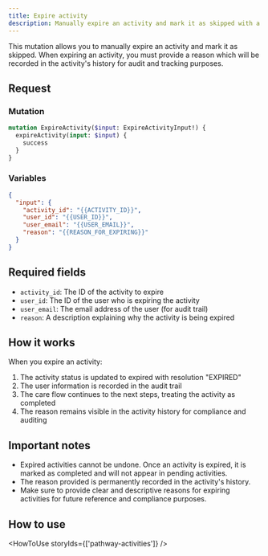 ```yaml
---
title: Expire activity
description: Manually expire an activity and mark it as skipped with a reason
---
```


This mutation allows you to manually expire an activity and mark it as skipped. When expiring an activity, you must provide a reason which will be recorded in the activity's history for audit and tracking purposes.

## Request

### Mutation

```graphql
mutation ExpireActivity($input: ExpireActivityInput!) {
  expireActivity(input: $input) {
    success
  }
}
```

### Variables

```json
{
  "input": {
    "activity_id": "{{ACTIVITY_ID}}",
    "user_id": "{{USER_ID}}",
    "user_email": "{{USER_EMAIL}}",
    "reason": "{{REASON_FOR_EXPIRING}}"
  }
}
```

## Required fields

- `activity_id`: The ID of the activity to expire
- `user_id`: The ID of the user who is expiring the activity
- `user_email`: The email address of the user (for audit trail)
- `reason`: A description explaining why the activity is being expired


## How it works

When you expire an activity:

1. The activity status is updated to expired with resolution "EXPIRED"
2. The user information is recorded in the audit trail
3. The care flow continues to the next steps, treating the activity as completed
4. The reason remains visible in the activity history for compliance and auditing

## Important notes

- Expired activities cannot be undone. Once an activity is expired, it is marked as completed and will not appear in pending activities.
- The reason provided is permanently recorded in the activity's history.
- Make sure to provide clear and descriptive reasons for expiring activities for future reference and compliance purposes.

## How to use

<HowToUse storyIds={['pathway-activities']} />

